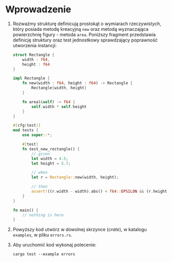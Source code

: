 # Wprowadzenie

1. Rozważmy strukturę definicują prostokąt o wymiarach rzeczywistych, który posiada metodę kreacyjną `new` oraz metodą wyznaczająca powierzchnię figury - metoda `area`. Poniższy fragment przedstawia definicję struktury oraz test jednostkowy sprawdzający poprawność utworzenia instancji:

    ```rust
    struct Rectangle {
        width : f64,
        height : f64
    }

    impl Rectangle {
        fn new(width : f64, height : f64) -> Rectangle {
            Rectangle{width, height}
        }

        fn area(&self) -> f64 {
            self.width * self.height
        }
    }

    #[cfg(test)]
    mod tests {
        use super::*;

        #[test]
        fn test_new_rectangle() {
            // given
            let width = 4.5;
            let height = 5.7;

            // when
            let r = Rectangle::new(width, height);

            // then
            assert!((r.width - width).abs() < f64::EPSILON && (r.height - height).abs() < f64::EPSILON);
        }
    }

    fn main() {
        // nothing is here
    }
    ```
1. Powyższy kod utwórz w dowolnej skrzynce (*crate*), w katalogu `examples`, w pliku `errors.rs`.
1. Aby uruchomić kod wykonaj polecenie:
    ```
    cargo test --example errors
    ```




